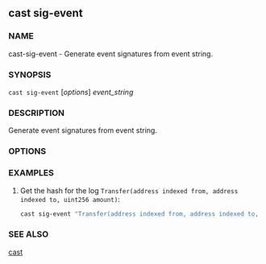 
## cast sig-event

### NAME

cast-sig-event - Generate event signatures from event string.

### SYNOPSIS

`cast sig-event` [*options*] _event_string_

### DESCRIPTION

Generate event signatures from event string.

### OPTIONS

<CommonOptions />

### EXAMPLES

1. Get the hash for the log `Transfer(address indexed from, address indexed to, uint256 amount)`:
   ```sh
   cast sig-event "Transfer(address indexed from, address indexed to, uint256 amount)"
   ```

### SEE ALSO

[cast](/cast/reference/overview)
